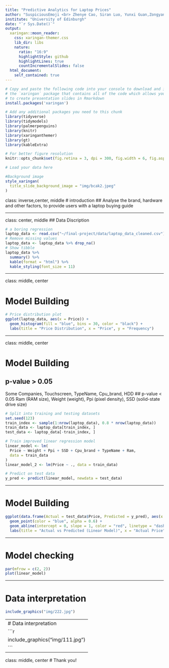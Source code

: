 ```yaml
---
title: "Predictive Analytics for Laptop Prices"
author: "SuspiciousEmoji <br> Zhenye Cao, Siran Luo, Yunxi Guan,Zongyang Jin, Tianmu Xu , Qinhao Feng"
institute: "University of Edinburgh"
date: "`r Sys.Date()`"
output:
  xaringan::moon_reader:
    css: xaringan-themer.css
    lib_dir: libs
    nature:
      ratio: "16:9"
      highlightStyle: github
      highlightLines: true
      countIncrementalSlides: false
  html_document:
    self_contained: true
---
```


```r
# Copy and paste the following code into your console to download and install
# the `xaringan` package that contains all of the code which allows you 
# to create presentation slides in Rmarkdown
install.packages('xaringan')
```


```r
# Add any additional packages you need to this chunk
library(tidyverse)
library(tidymodels)
library(palmerpenguins)
library(knitr)
library(xaringanthemer)
library(gt)
library(kableExtra)
```

```r
# For better figure resolution
knitr::opts_chunk$set(fig.retina = 3, dpi = 300, fig.width = 6, fig.asp = 0.618, out.width = "80%")
```

```r
# Load your data here

```

```r

#Background image
style_xaringan(
  title_slide_background_image = "img/bcak2.jpeg"
)
```



class: inverse,center, middle
# introduction
## Analyse the brand, hardware and other factors, to provide users with a laptop buying guide

---

class: center, middle
## Data Discription
```R
# a boring regression
laptop_data <- read.csv("~/final-project/data/laptop_data_cleaned.csv")
# Remove missing values
laptop_data <- laptop_data %>% drop_na()
# Show tibble
laptop_data %>%
  summary() %>%
  kable(format = "html") %>%
  kable_styling(font_size = 11)
```



---

class:  middle, center

# Model Building
```R
# Price distribution plot
ggplot(laptop_data, aes(x = Price)) +
  geom_histogram(fill = "blue", bins = 30, color = "black") +
  labs(title = "Price Distribution", x = "Price", y = "Frequency")
```
---

class:  middle, center 

# Model Building
## p-value > 0.05
Some Companies, Touchscreen, TypeName, Cpu_brand, HDD
## p-value < 0.05
Ram (RAM size), Weight (weight), Ppi (pixel density), SSD (solid-state drive size)
```R
# Split into training and testing datasets
set.seed(123)
train_index <- sample(1:nrow(laptop_data), 0.8 * nrow(laptop_data))
train_data <- laptop_data[train_index, ]
test_data <- laptop_data[-train_index, ]

# Train improved linear regression model
linear_model <- lm(
  Price ~ Weight + Ppi + SSD + Cpu_brand + TypeName + Ram,
  data = train_data
)
linear_model_2 <- lm(Price ~ ., data = train_data)

# Predict on test data
y_pred <- predict(linear_model, newdata = test_data)
```

---

# Model Building
```r
ggplot(data.frame(Actual = test_data$Price, Predicted = y_pred), aes(x = Actual, y = Predicted)) +
  geom_point(color = "blue", alpha = 0.6) +
  geom_abline(intercept = 0, slope = 1, color = "red", linetype = "dashed") +
  labs(title = "Actual vs Predicted (Linear Model)", x = "Actual Price", y = "Predicted Price")
```

---

# Model checking
```r
par(mfrow = c(2, 2))  
plot(linear_model)
```

---

# Data interpretation
```r
include_graphics("img/222.jpg")
```


---
# Data interpretation
```r
include_graphics("img/111.jpg")
```
---
class:  middle, center
# Thank you!
```r

```